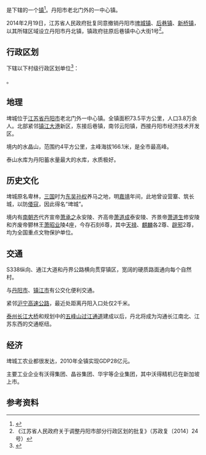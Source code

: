 {{中国乡级行政区|32/11/81/122/000}}

'''{{PAGENAMEBASE}}'''是{{PRC admin/fullname|32/11/81/122/000|3}}下辖的一个[[行政建制镇|镇]]<ref>{{PRC admin/ref sgc|{{PRC admin/parent|32/11/81/122/000}}}}</ref>。丹阳市老北门外的一中心镇。

2014年2月19日，江苏省人民政府批复同意撤销丹阳市[[埤城镇|埤城镇]]、[[后巷镇|后巷镇]]、[[新桥镇_(丹阳市)|新桥镇]]，以其所辖区域设立丹阳市丹北镇，镇政府驻原后巷镇中心大街1号<ref>《江苏省人民政府关于调整丹阳市部分行政区划的批复》（苏政复〔2014〕24号）</ref>。

== 行政区划 ==
{{PAGENAMEBASE}}下辖以下村级行政区划单位<ref>{{PRC admin/ref sgc|32/11/81/122/000}}</ref>：

{{PRC admin/children|32/11/81/122/000}}。

== 地理 ==
埤城位于[[江苏省|江苏省]][[丹阳市|丹阳市]]老北门外一中心镇。全镇面积73.5平方公里，人口3.8万余人。北部紧邻[[镇江|镇江]][[大港|大港]]新区，东接后巷镇，南邻云阳镇，西接丹阳市经济技术开发区。

境内的水晶山，范围约4平方公里，主峰海拔166.1米，是全市最高峰。

泰山水库为丹阳蓄水量最大的水库，水质极好。

== 历史文化 ==
埤城原名卑林，[[三国|三国]]时为[[孫吳|东吴]][[孙权|孙权]]养马之地，明[[嘉靖|嘉靖]]年间，此地曾设营寨、筑长城，以防[[倭寇|倭寇]]，因此得名“埤城”。

境内有[[南朝齐|南朝齐]]代齐宣帝[[萧承之|萧承之]]永安陵、齐高帝[[萧道成|萧道成]]泰安陵、齐景帝[[萧道生|萧道生]]修安陵和齐废帝鬰林王[[萧昭业|萧昭业]]陵4座，今存石刻6尊，其中[[天禄|天禄]]、[[麒麟|麒麟]]各2尊、[[辟邪|辟邪]]2尊，均为全国重点文物保护单位。

== 交通 ==
S338纵向、通江大道和丹界公路横向贯穿镇区，宽阔的硬质路面通向每个自然村。

与[[丹阳市|丹阳市]]、[[镇江市|镇江市]]有公交化便利交通。

紧邻[[沪宁高速公路|沪宁高速公路]]，最近处距离丹阳入口处仅2千米。

[[泰州长江大桥|泰州长江大桥]]和规划中的[[五峰山过江通道|五峰山过江通道]]建成以后，丹北将成为沟通长江南北、江苏东西的交通枢纽。

== 经济 ==
埤城工农业都很发达，2010年全镇实现GDP28亿元。

主要工业企业有沃得集团、晶谷集团、华宇等企业集团，其中沃得精机已在新加坡上市。

== 参考资料 ==
{{reflist}}

{{江苏行政区划小作品}}
{{PRC admin/navcat|32/11/81/122/000}}